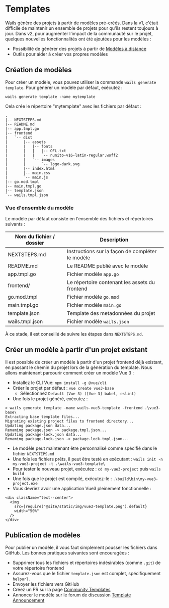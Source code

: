 # Templates

Wails génère des projets à partir de modèles pré-créés. Dans la v1, c'était difficile de maintenir un ensemble de projets pour qu'ils restent toujours à jour. Dans v2, pour augmenter l'impact de la communauté sur le projet, quelques nouvelles fonctionnalités ont été ajoutées pour les modèles :

- Possibilité de générer des projets à partir de [Modèles à distance](../reference/cli.mdx#remote-templates)
- Outils pour aider à créer vos propres modèles

## Création de modèles

Pour créer un modèle, vous pouvez utiliser la commande `wails generate template`. Pour générer un modèle par défaut, exécutez :

`wails generate template -name mytemplate`

Cela crée le répertoire "mytemplate" avec les fichiers par défaut :

```shell title=mytemplate/
.
|-- NEXTSTEPS.md
|-- README.md
|-- app.tmpl.go
|-- frontend
|   `-- dist
|       |-- assets
|       |   |-- fonts
|       |   |   |-- OFL.txt
|       |   |   `-- nunito-v16-latin-regular.woff2
|       |   `-- images
|       |       `-- logo-dark.svg
|       |-- index.html
|       |-- main.css
|       `-- main.js
|-- go.mod.tmpl
|-- main.tmpl.go
|-- template.json
`-- wails.tmpl.json
```

### Vue d'ensemble du modèle

Le modèle par défaut consiste en l'ensemble des fichiers et répertoires suivants :

| Nom du fichier / dossier | Description                                      |
| ------------------------ | ------------------------------------------------ |
| NEXTSTEPS.md             | Instructions sur la façon de compléter le modèle |
| README.md                | Le README publié avec le modèle                  |
| app.tmpl.go              | Fichier modèle `app.go`                          |
| frontend/                | Le répertoire contenant les assets du frontend   |
| go.mod.tmpl              | Fichier modèle `go.mod`                          |
| main.tmpl.go             | Fichier modèle `main.go`                         |
| template.json            | Template des metadonnées du projet               |
| wails.tmpl.json          | Fichier modèle `wails.json`                      |

À ce stade, il est conseillé de suivre les étapes dans `NEXTSTEPS.md`.

## Créer un modèle à partir d'un projet existant

Il est possible de créer un modèle à partir d'un projet frontend déjà existant, en passant le chemin du projet lors de la génération du template. Nous allons maintenant parcourir comment créer un modèle Vue 3 :

- Installez le CLI Vue: `npm install -g @vue/cli`
- Créer le projet par défaut : `vue create vue3-base`
  - Sélectionnez `Default (Vue 3) ([Vue 3] babel, eslint)`
- Une fois le projet généré, exécutez :

```shell
> wails generate template -name wails-vue3-template -frontend .\vue3-base\
Extracting base template files...
Migrating existing project files to frontend directory...
Updating package.json data...
Renaming package.json -> package.tmpl.json...
Updating package-lock.json data...
Renaming package-lock.json -> package-lock.tmpl.json...
```

- Le modèle peut maintenant être personnalisé comme spécifié dans le fichier `NEXTSTEPS.md`
- Une fois les fichiers prêts, il peut être testé en exécutant : `wails init -n my-vue3-project -t .\wails-vue3-template\`
- Pour tester le nouveau projet, exécutez : `cd my-vue3-project` puis `wails build`
- Une fois que le projet est compilé, exécutez-le : `.\build\bin\my-vue3-project.exe`
- Vous devriez avoir une application Vue3 pleinement fonctionnelle :

```mdx-code-block
<div className="text--center">
  <img
    src={require("@site/static/img/vue3-template.png").default}
    width="50%"
  />
</div>
```

## Publication de modèles

Pour publier un modèle, il vous faut simplement pousser les fichiers dans GitHub. Les bonnes pratiques suivantes sont encouragées :

- Supprimer tous les fichiers et répertoires indésirables (comme `.git`) de votre répertoire frontend
- Assurez-vous que le fichier `template.json` est complet, spécifiquement `helpurl`.
- Envoyer les fichiers vers GitHub
- Créez un PR sur la page [Community Templates](../community/templates.mdx)
- Annoncer le modèle sur le forum de discussion [Template Announcement](https://github.com/wailsapp/wails/discussions/825)

